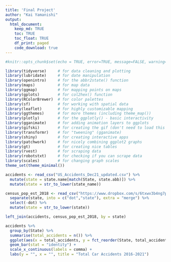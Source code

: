 ```yaml
---
title: 'Final Project'
author: "Kai Yamanishi"
output: 
  html_document:
    keep_md: TRUE
    toc: TRUE
    toc_float: TRUE
    df_print: paged
    code_download: true
---
```



```r
#knitr::opts_chunk$set(echo = TRUE, error=TRUE, message=FALSE, warning=FALSE)
```

```r
library(tidyverse)     # for data cleaning and plotting
library(lubridate)     # for date manipulation
library(openintro)     # for the abbr2state() function
library(maps)          # for map data
library(ggmap)         # for mapping points on maps
library(gplots)        # for col2hex() function
library(RColorBrewer)  # for color palettes
library(sf)            # for working with spatial data
library(leaflet)       # for highly customizable mapping
library(ggthemes)      # for more themes (including theme_map())
library(plotly)        # for the ggplotly() - basic interactivity
library(gganimate)     # for adding animation layers to ggplots
library(gifski)        # for creating the gif (don't need to load this library every time,but need it installed)
library(transformr)    # for "tweening" (gganimate)
library(shiny)         # for creating interactive apps
library(patchwork)     # for nicely combining ggplot2 graphs  
library(gt)            # for creating nice tables
library(rvest)         # for scraping data
library(robotstxt)     # for checking if you can scrape data
library(scales)        # for changing graph scales
theme_set(theme_minimal())
```

```r
accidents <- read_csv("US_Accidents_Dec21_updated.csv") %>% 
  mutate(state = state.name[match(State, state.abb)]) %>%
  mutate(state = str_to_lower(state_name))

census_pop_est_2018 <- read_csv("https://www.dropbox.com/s/6txwv3b4ng7pepe/us_census_2018_state_pop_est.csv?dl=1") %>% 
  separate(state, into = c("dot","state"), extra = "merge") %>% 
  select(-dot) %>% 
  mutate(state = str_to_lower(state))

left_join(accidents, census_pop_est_2018, by = state)
```


```r
accidents %>% 
  group_by(State) %>% 
  summarise(total_accidents = n()) %>% 
  ggplot(aes(x = total_accidents, y = fct_reorder(State, total_accidents))) +
  geom_bar(stat = "identity") +
  scale_x_continuous(labels = comma) +
  labs(y = "", x = "", title = "Total Car Accidents 2016-2021")
```
